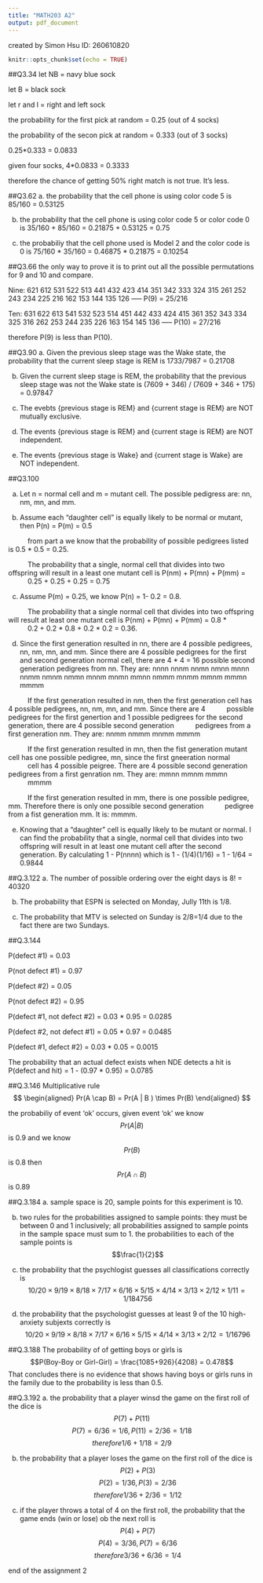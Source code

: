 ```yaml
---
title: "MATH203 A2"
output: pdf_document
---
```


created by Simon Hsu 
ID: 260610820

```r
knitr::opts_chunk$set(echo = TRUE)
```
##Q3.34
let NB = navy blue sock

let B = black sock

let r and l = right and left sock

the probability for the first pick at random = 0.25 (out of 4 socks)

the probability of the secon pick at random = 0.333 (out of 3 socks)

0.25*0.333 = 0.0833

given four socks, 4*0.0833 = 0.3333

therefore the chance of getting 50% right match is not true. It's less.

##Q3.62
a. the probability that the cell phone is using color code 5 is 85/160 = 0.53125

b. the probability that the cell phone is using color code 5 or color code 0 is 35/160 + 85/160 = 0.21875 + 0.53125 = 0.75

c. the probabiliy that the cell phone used is Model 2 and the color code is 0 is 75/160 * 35/160 = 0.46875 * 0.21875 = 0.10254

##Q3.66
the only way to prove it is to print out all the possible permutations for 9 and 10 and compare.

Nine: 
621 
612 
531 
522 
513 
441 
432 
423 
414 
351 
342 
333 
324 
315 
261 
252 
243 
234 
225 
216 
162 
153 
144 
135 
126 
----- 
P(9) = 25/216 

Ten: 
631 
622 
613 
541 
532 
523 
514 
451 
442 
433 
424 
415 
361 
352 
343 
334 
325 
316 
262 
253 
244 
235 
226 
163 
154 
145 
136 
----- 
P(10) = 27/216

therefore P(9) is less than P(10).

##Q3.90
a. Given the previous sleep stage was the Wake state, the probability that the current sleep stage is REM is 1733/7987 = 0.21708

b. Given the current sleep stage is REM, the probability that the previous sleep stage was not the Wake state is (7609 + 346) / (7609 + 346 + 175) = 0.97847

c. The evebts {previous stage is REM} and {current stage is REM} are NOT mutually exclusive.

d. The events {previous stage is REM} and {current stage is REM} are NOT independent.

e. The events {previous stage is Wake} and {current stage is Wake} are NOT independent.

##Q3.100

a. Let n = normal cell and m = mutant cell. The possible pedigress are: nn, nm, mn, and mm.

b. Assume each "daughter cell" is equally likely to be normal or mutant, then P(n) = P(m) = 0.5

&nbsp;&nbsp;&nbsp;&nbsp;&nbsp;&nbsp;&nbsp;&nbsp;&nbsp;&nbsp;from part a we know that the probability of possible pedigrees listed is 0.5 * 0.5 = 0.25.

&nbsp;&nbsp;&nbsp;&nbsp;&nbsp;&nbsp;&nbsp;&nbsp;&nbsp;&nbsp;The probability that a single, normal cell that divides into two offspring will result in a least one mutant cell is P(nm) + P(mn) + P(mm) = &nbsp;&nbsp;&nbsp;&nbsp;&nbsp;&nbsp;&nbsp;&nbsp;&nbsp;&nbsp;0.25 + 0.25 + 0.25 = 0.75

c. Assume P(m) = 0.25, we know P(n) = 1- 0.2 = 0.8.

&nbsp;&nbsp;&nbsp;&nbsp;&nbsp;&nbsp;&nbsp;&nbsp;&nbsp;&nbsp;The probability that a single normal cell that divides into two offspring will result at least one mutant cell is P(nm) + P(mn) + P(mm) = 0.8 * &nbsp;&nbsp;&nbsp;&nbsp;&nbsp;&nbsp;&nbsp;&nbsp;&nbsp;&nbsp;0.2 + 0.2 * 0.8 + 0.2 * 0.2 = 0.36. 

d. Since the first generation resulted in nn, there are 4 possible pedigrees, nn, nm, mn, and mm. Since there are 4 possible pedigrees for the first and second generation normal cell, there are 4 * 4 = 16 possible second generation pedigrees from nn. They are: nnnn nnnm nnmn nmnn mnnn nnmm nmnm nmmn mnnm mnmn mmnn nmmm mnmm mmnm mmmn mmmm

&nbsp;&nbsp;&nbsp;&nbsp;&nbsp;&nbsp;&nbsp;&nbsp;&nbsp;&nbsp;If the first generation resulted in nm, then the first generation cell has 4 possible pedigrees, nn, nm, mn, and mm. Since there are 4 &nbsp;&nbsp;&nbsp;&nbsp;&nbsp;&nbsp;&nbsp;&nbsp;&nbsp;&nbsp;possible pedigrees for the first genertion and 1 possible pedigrees for the second generation, there are 4 possible second generation &nbsp;&nbsp;&nbsp;&nbsp;&nbsp;&nbsp;&nbsp;&nbsp;&nbsp;&nbsp;pedigrees from a first generation nm. They are: nnmm nmmm mnmm mmmm

&nbsp;&nbsp;&nbsp;&nbsp;&nbsp;&nbsp;&nbsp;&nbsp;&nbsp;&nbsp;If the first generation resulted in mn, then the fist generation mutant cell has one possible pedigree, mn, since the first gneeration normal &nbsp;&nbsp;&nbsp;&nbsp;&nbsp;&nbsp;&nbsp;&nbsp;&nbsp;&nbsp;cell has 4 possible peigree. There are 4 possible second generation pedigrees from a first genration nm. They are: mmnn mmnm mmmn &nbsp;&nbsp;&nbsp;&nbsp;&nbsp;&nbsp;&nbsp;&nbsp;&nbsp;&nbsp;mmmm

&nbsp;&nbsp;&nbsp;&nbsp;&nbsp;&nbsp;&nbsp;&nbsp;&nbsp;&nbsp;If the first generation resulted in mm, there is one possible pedigree, mm. Therefore there is only one possible second generation &nbsp;&nbsp;&nbsp;&nbsp;&nbsp;&nbsp;&nbsp;&nbsp;&nbsp;&nbsp;pedigree from a fist generation mm. It is: mmmm.

e. Knowing that a "daughter" cell is equally likely to be mutant or normal. I can find the probability that a single, normal cell that divides into two offspring will result in at least one mutant cell after the second generation. By calculating 1 - P(nnnn) which is 1 - (1/4)(1/16) = 1 - 1/64 = 0.9844

##Q.3.122
a. The number of possible ordering over the eight days is 8! = 40320

b. The probability that ESPN is selected on Monday, Jully 11th is 1/8.

c. The probability that MTV is selected on Sunday is 2/8=1/4 due to the fact there are two Sundays.

##Q.3.144

P(defect #1) = 0.03

P(not defect #1) = 0.97

P(defect #2) = 0.05

P(not defect #2) = 0.95

P(defect #1, not defect #2) = 0.03 * 0.95 = 0.0285

P(defect #2, not defect #1) = 0.05 * 0.97 = 0.0485

P(defect #1, defect #2) = 0.03 * 0.05 = 0.0015

The probability that an actual defect exists when NDE detects a hit is P(defect and hit) = 1 - (0.97 * 0.95) =  0.0785

##Q.3.146
Multiplicative rule
$$
\begin{aligned}
Pr(A \cap B) = Pr(A | B ) \times Pr(B)
\end{aligned}
$$

the probabiliy of event 'ok' occurs, given event 'ok' 
we know $$ Pr(A | B ) $$ is 0.9 and we know $$ Pr(B) $$ is 0.8
then $$ Pr(A \cap B) $$ is 0.89 

##Q.3.184
a. sample space is 20, sample points for this experiment is 10.

b. two rules for the probabilities assigned to sample points: they must be between 0 and 1 inclusively; all probabilities assigned to sample points in the sample space must sum to 1.
the probabilities to each of the sample points is $$\frac{1}{2}$$

c. the probability that the psychlogist guesses all classifications correctly is $$10/20\times9/19\times8/18\times7/17\times6/16\times5/15\times4/14\times3/13\times2/12\times1/11 = 1/184756$$

d. the probability that the psychologist guesses at least 9 of the 10 high-anxiety subjexts correctly is $$10/20\times9/19\times8/18\times7/17\times6/16\times5/15\times4/14\times3/13\times2/12= 1/16796$$

##Q.3.188
The probability of of getting boys or girls is $$P(Boy-Boy or Girl-Girl) = \frac{1085+926}{4208} = 0.478$$
That concludes there is no evidence that shows having boys or girls runs in the family due to the probability is less than 0.5.

##Q.3.192
a. the probability that a player winsd the game on the first roll of the dice is 
$$P(7)+P(11)$$
$$P(7)=6/36=1/6, P(11)=2/36=1/18$$
$$therefore 1/6 + 1/18 = 2/9$$

b. the probability that a player loses the game on the first roll of the dice is 
$$P(2)+P(3)$$
$$P(2)=1/36, P(3)=2/36$$
$$therefore 1/36+2/36=1/12$$

c. if the player throws a total of 4 on the first roll, the probability that the game ends (win or lose) ob the next roll is 
$$P(4)+P(7)$$
$$P(4)=3/36, P(7)=6/36$$
$$therefore 3/36+6/36 = 1/4$$

end of the assignment 2